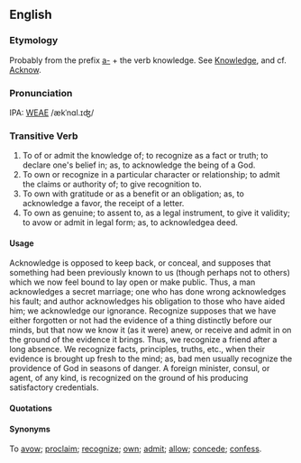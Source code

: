 ==English==
===Etymology===
Probably from the prefix [[a-]] + the verb knowledge. See [[Knowledge]], and cf. [[Acknow]].

===Pronunciation===
IPA: [[WEAE]] /ækˈnɑl.ɪʤ/

===Transitive Verb===
# To of or admit the knowledge of; to recognize as a fact or truth; to declare one's belief in; as, to acknowledge the  being of a God.
# To own or recognize in a particular character or relationship; to admit the claims or authority of; to give  recognition to.
# To own with gratitude or as a benefit or an obligation; as, to acknowledge a favor, the receipt of a letter.
# To own as genuine; to assent to, as a legal instrument, to give it validity; to avow or admit in legal form; as, to acknowledgea deed.

====Usage==== 
Acknowledge is opposed to keep back, or conceal, and supposes that something had  been previously known to us (though perhaps not to others) which we now feel bound to lay open or make  public. Thus, a man acknowledges a secret marriage; one who has done wrong acknowledges his fault; and  author acknowledges his obligation to those who have  aided him; we acknowledge our ignorance. Recognize  supposes that we have either forgotten or not had the  evidence of a thing distinctly before our minds, but  that now we know it (as it were) anew, or receive and  admit in on the ground of the evidence it brings. Thus, we recognize a friend after a long absence. We recognize facts, principles, truths, etc., when their  evidence is brought up fresh to the mind; as, bad men  usually recognize the providence of God in seasons of danger. A foreign minister, consul, or agent, of any  kind, is recognized on the ground of his producing  satisfactory credentials.

====Quotations====
====Synonyms====
To [[avow]]; [[proclaim]]; [[recognize]]; [[own]]; [[admit]]; [[allow]]; [[concede]]; [[confess]].